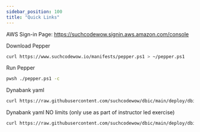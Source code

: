 ```yaml
---
sidebar_position: 100
title: "Quick Links"
---
```


AWS Sign-in Page: https://suchcodewow.signin.aws.amazon.com/console

Download Pepper

```bash
curl https://www.suchcodewow.io/manifests/pepper.ps1 > ~/pepper.ps1
```

Run Pepper

```bash
pwsh ./pepper.ps1 -c
```

Dynabank yaml

```bash
curl https://raw.githubusercontent.com/suchcodewow/dbic/main/deploy/dbic.yaml > ~/dbic.yaml
```

Dynabank yaml NO limits (only use as part of instructor led exercise)

```bash
curl https://raw.githubusercontent.com/suchcodewow/dbic/main/deploy/dbic-nolimits.yaml > ~/dbic-nolimits.yaml
```

